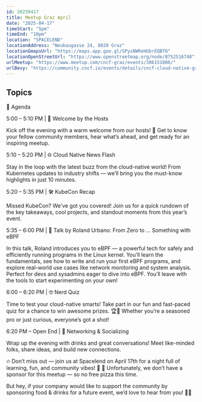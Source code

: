 ```yaml
---
id: 20250417
title: Meetup Graz April
date: "2025-04-17"
timeStart: "5pm"
timeEnd: "10pm"
location: "SPACELEND"
locationAddress: "Neubaugasse 24, 8020 Graz"
locationGmapsUrl: "https://maps.app.goo.gl/SPysNWReHUbrEQBT6"
locationOpenStreetUrl: "https://www.openstreetmap.org/node/8752516740"
urlMeetup: "https://www.meetup.com/cncf-graz/events/306151086/"
urlBevy: "https://community.cncf.io/events/details/cncf-cloud-native-graz-presents-cncg-graz-meetup-april-2025/"
---
```



<MeetingInfo frontMatter={frontMatter} />

## Topics

🚀 Agenda

5:00 – 5:10 PM | 👋 Welcome by the Hosts

Kick off the evening with a warm welcome from our hosts! 🤗 Get to know your fellow community members, hear what’s ahead, and get ready for an inspiring meetup.

5:10 – 5:20 PM | 🌐 Cloud Native News Flash

Stay in the loop with the latest buzz from the cloud-native world! From Kubernetes updates to industry shifts — we’ll bring you the must-know highlights in just 10 minutes.

5:20 – 5:35 PM | 🛠️ KubeCon Recap

Missed KubeCon? We've got you covered! Join us for a quick rundown of the key takeaways, cool projects, and standout moments from this year’s event.

5:35 – 6:00 PM | 🎤 Talk by Roland Urbano: From Zero to … Something with eBPF

In this talk, Roland introduces you to eBPF — a powerful tech for safely and efficiently running programs in the Linux kernel. You’ll learn the fundamentals, see how to write and run your first eBPF programs, and explore real-world use cases like network monitoring and system analysis. Perfect for devs and sysadmins eager to dive into eBPF. You’ll leave with the tools to start experimenting on your own!

6:00 – 6:20 PM | 🤓 Nerd Quiz

Time to test your cloud-native smarts! Take part in our fun and fast-paced quiz for a chance to win awesome prizes. 🏆🎁 Whether you’re a seasoned pro or just curious, everyone’s got a shot!

6:20 PM – Open End | 🍻 Networking & Socializing

Wrap up the evening with drinks and great conversations! Meet like-minded folks, share ideas, and build new connections.

🔥 Don’t miss out — join us at Spacelend on April 17th for a night full of learning, fun, and community vibes! 🚀
🙈 Unfortunately, we don’t have a sponsor for this meetup — so no free pizza this time.

But hey, if your company would like to support the community by sponsoring food & drinks for a future event, we’d love to hear from you! 🙌💌
